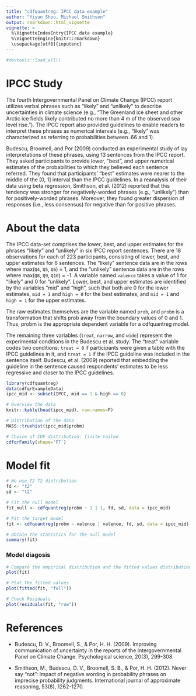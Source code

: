 ---
title: "cdfquantreg: IPCC data example"
author: "Yiyun Shou, Michael Smithson"
output: rmarkdown::html_vignette
vignette: >
  %\VignetteIndexEntry{IPCC data example}
  %\VignetteEngine{knitr::rmarkdown}
  \usepackage[utf8]{inputenc}
---

```{r, echo=FALSE,message=FALSE, warning=FALSE}
#devtools::load_all()
```

# IPCC Study
The fourth Intergovernmental Panel on Climate Change (IPCC) report utilizes verbal phrases such as "likely" and "unlikely" to describe uncertainties in climate science (e.g., "The Greenland ice sheet and other Arctic ice fields likely contributed no more than 4 m of the observed sea level rise."). The IPCC report also provided guidelines to enable readers to interpret these phrases as numerical intervals (e.g., "likely" was characterized as referring to probabilities between .66 and 1). 

Budescu, Broomell, and Por (2009) conducted an experimental study of lay interpretations of these phrases, using 13 sentences from the IPCC report. They asked participants to provide lower, "best", and upper numerical estimates of the probabilities to which they believed each sentence referred. They found that participants' "best" estimates were nearer to the middle of the [0, 1] interval than the IPCC guidelines. In a reanalysis of their data using beta regression, Smithson, et al. (2012) reported that this tendency was stronger for negatively-worded phrases (e.g., "unlikely") than for positively-worded phrases. Moreover, they found greater dispersion of responses (i.e., less consensus) for negative than for positive phrases. 

# About the data 
The IPCC data-set comprises the lower, best, and upper estimates for the phrases "likely" and "unlikely" in six IPCC report sentences. There are 18 observations for each of 223 participants, consisting of lower, best, and upper estimates for 6 sentences. The "likely" sentence data are in the rows where max(`Q4`, `Q5`, `Q6`) = 1, and the "unlikely" sentence data are in the rows where max(`Q8`, `Q9`, `Q10`) = -1. A variable named `valence` takes a value of 1 for "likely" and 0 for "unlikely". Lower, best, and upper estimates are identified by the variables "mid" and "high", such that both are 0 for the lower estimates, `mid = 1` and `high = 0` for the best estimates, and `mid = 1` and `high = 1` for the upper estimates. 

The raw estimates themselves are the variable named `prob`, and `probm` is a transformation that shifts prob away from the boundary values of 0 and 1. Thus, probm is the appropriate dependent variable for a cdfquantreg model. 

The remaining three variables (`treat`, `narrow`, and `wide`) represent the experimental conditions in the Budescu et al. study. The "treat" variable codes two conditions: `treat = 0` if participants were given a table with the IPCC guidelines in it, and `treat = 1` if the IPCC guideline was included in the sentence itself. Budescu, et al. (2009) reported that embedding the guideline in the sentence caused respondents' estimates to be less regressive and closer to the IPCC guidelines. 

```{r}
library(cdfquantreg)
data(cdfqrExampleData)
ipcc_mid <- subset(IPCC, mid == 1 & high == 0)

# Overview the data
knitr::kable(head(ipcc_mid), row.names=F)

# Distribution of the data
MASS::truehist(ipcc_mid$probm)

# Choice of CDF distribution: finite tailed
cdfqrFamily(shape='FT')
```

# Model fit

```{r fit}
# We use T2-T2 distribution
fd <- "t2"
sd <- "t2"

# Fit the null model
fit_null <- cdfquantreg(probm ~ 1 | 1, fd, sd, data = ipcc_mid)

# Fit the target model
fit <- cdfquantreg(probm ~ valence | valence, fd, sd, data = ipcc_mid)

# Obtain the statistics for the null model
summary(fit)
```

### Model diagosis

```{r plotfit, fig.width= 7}
# Compare the empirical distribution and the fitted values distribution
plot(fit)

# Plot the fitted values
plot(fitted(fit, "full"))

# Check Residuals
plot(residuals(fit, "raw"))
```

# References

* Budescu, D. V., Broomell, S., & Por, H. H. (2009). Improving communication of uncertainty in the reports of the Intergovernmental Panel on Climate Change. Psychological science, 20(3), 299-308.

* Smithson, M., Budescu, D. V., Broomell, S. B., & Por, H. H. (2012). Never say "not": Impact of negative wording in probability phrases on imprecise probability judgments. International journal of approximate reasoning, 53(8), 1262-1270.
